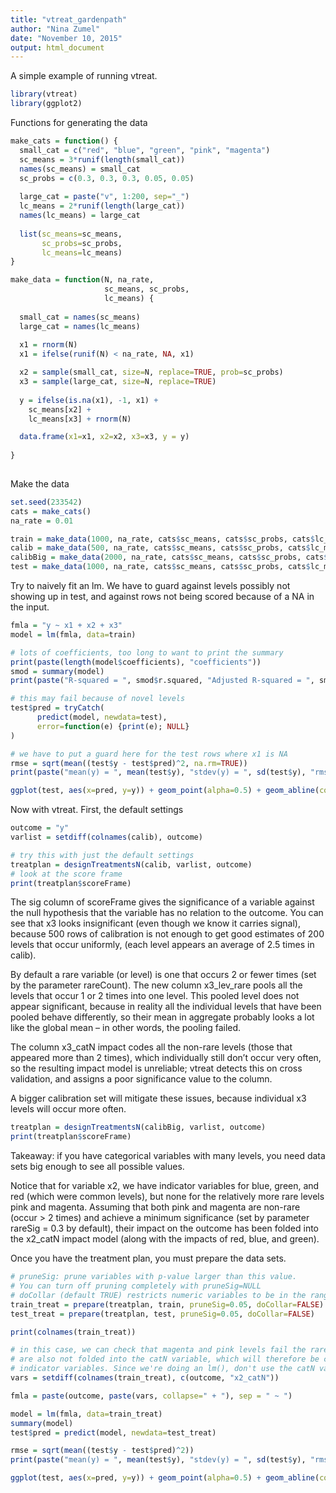```yaml
---
title: "vtreat_gardenpath"
author: "Nina Zumel"
date: "November 10, 2015"
output: html_document
---
```


A simple example of running vtreat.

```r
library(vtreat)
library(ggplot2)
```

Functions for generating the data
```r

make_cats = function() {
  small_cat = c("red", "blue", "green", "pink", "magenta")
  sc_means = 3*runif(length(small_cat))
  names(sc_means) = small_cat
  sc_probs = c(0.3, 0.3, 0.3, 0.05, 0.05)
  
  large_cat = paste("v", 1:200, sep="_")
  lc_means = 2*runif(length(large_cat))
  names(lc_means) = large_cat
  
  list(sc_means=sc_means,
       sc_probs=sc_probs,
       lc_means=lc_means)
}

make_data = function(N, na_rate,
                     sc_means, sc_probs,
                     lc_means) {
  
  small_cat = names(sc_means)
  large_cat = names(lc_means)
  
  x1 = rnorm(N)
  x1 = ifelse(runif(N) < na_rate, NA, x1)

  x2 = sample(small_cat, size=N, replace=TRUE, prob=sc_probs)
  x3 = sample(large_cat, size=N, replace=TRUE)
  
  y = ifelse(is.na(x1), -1, x1) + 
    sc_means[x2] + 
    lc_means[x3] + rnorm(N)

  data.frame(x1=x1, x2=x2, x3=x3, y = y)
  
}
  
```

Make the data

```r

set.seed(233542)
cats = make_cats()
na_rate = 0.01

train = make_data(1000, na_rate, cats$sc_means, cats$sc_probs, cats$lc_means)
calib = make_data(500, na_rate, cats$sc_means, cats$sc_probs, cats$lc_means)
calibBig = make_data(2000, na_rate, cats$sc_means, cats$sc_probs, cats$lc_means)
test = make_data(1000, na_rate, cats$sc_means, cats$sc_probs, cats$lc_means)

```

Try to naively fit an lm. We have to guard against levels possibly not showing up in test, and against rows not being scored because of a NA in the input.

```r
fmla = "y ~ x1 + x2 + x3"
model = lm(fmla, data=train)

# lots of coefficients, too long to want to print the summary
print(paste(length(model$coefficients), "coefficients"))
smod = summary(model)
print(paste("R-squared = ", smod$r.squared, "Adjusted R-squared = ", smod$adj.r.squared))

# this may fail because of novel levels
test$pred = tryCatch(
      predict(model, newdata=test),
      error=function(e) {print(e); NULL}
)

# we have to put a guard here for the test rows where x1 is NA
rmse = sqrt(mean((test$y - test$pred)^2, na.rm=TRUE))
print(paste("mean(y) = ", mean(test$y), "stdev(y) = ", sd(test$y), "rmse = ", rmse))

ggplot(test, aes(x=pred, y=y)) + geom_point(alpha=0.5) + geom_abline(color="blue") 
```

Now with vtreat. First, the default settings
```r
outcome = "y"
varlist = setdiff(colnames(calib), outcome)

# try this with just the default settings
treatplan = designTreatmentsN(calib, varlist, outcome)
# look at the score frame
print(treatplan$scoreFrame)
```

The sig column of scoreFrame gives the significance of a variable against the null hypothesis that the variable has no relation to the outcome. You can see that x3 looks insignificant (even though we know it carries signal), because 500 rows of calibration is not enough to get good estimates of 200 levels that occur uniformly, (each level appears an average of 2.5 times in calib).

By default a rare variable (or level) is one that occurs 2 or fewer times (set by the parameter rareCount). The new column x3_lev_rare pools all the levels that occur 1 or 2 times into one level. This pooled level does not appear significant, because in reality all the individual levels that have been pooled behave differently, so their mean in aggregate probably looks a lot like the global mean -- in other words, the pooling failed.

The column x3_catN impact codes all the non-rare levels (those that appeared more than 2 times), which individually still don't occur very often, so the resulting impact model is unreliable; vtreat detects this on cross validation, and assigns a poor significance value to the column. 

A bigger calibration set will mitigate these issues, because individual x3 levels will occur more often.

```r
treatplan = designTreatmentsN(calibBig, varlist, outcome)
print(treatplan$scoreFrame)

```

Takeaway: if you have categorical variables with many levels, you need data sets big enough to see all possible values. 

Notice that for variable x2, we have indicator variables for blue, green, and red (which were common levels), but none for the relatively more rare levels pink and magenta. Assuming that both pink and magenta are non-rare (occur > 2 times) and achieve a minimum significance (set by parameter rareSig = 0.3 by default), their impact on the outcome has been folded into the x2_catN impact model (along with the impacts of red, blue, and green).

Once you have the treatment plan, you must prepare the data sets.

```r
# pruneSig: prune variables with p-value larger than this value. 
# You can turn off pruning completely with pruneSig=NULL
# doCollar (default TRUE) restricts numeric variables to be in the range observed in the calibration data
train_treat = prepare(treatplan, train, pruneSig=0.05, doCollar=FALSE)
test_treat = prepare(treatplan, test, pruneSig=0.05, doCollar=FALSE)

print(colnames(train_treat))

# in this case, we can check that magenta and pink levels fail the rareSig test, so they
# are also not folded into the catN variable, which will therefore be colinear with the 
# indicator variables. Since we're doing an lm(), don't use the catN variable
vars = setdiff(colnames(train_treat), c(outcome, "x2_catN"))

fmla = paste(outcome, paste(vars, collapse=" + "), sep = " ~ ")

model = lm(fmla, data=train_treat)
summary(model)
test$pred = predict(model, newdata=test_treat)

rmse = sqrt(mean((test$y - test$pred)^2))
print(paste("mean(y) = ", mean(test$y), "stdev(y) = ", sd(test$y), "rmse = ", rmse))

ggplot(test, aes(x=pred, y=y)) + geom_point(alpha=0.5) + geom_abline(color="blue") 

```
